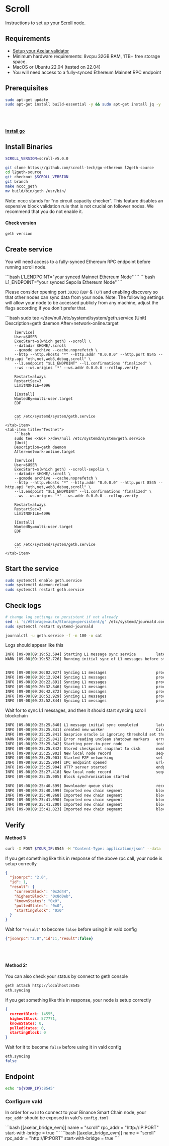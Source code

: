 # Scroll



Instructions to set up your [Scroll](https://scroll.io) node.

## Requirements

- [Setup your Axelar validator](/validator/setup/overview)
- Minimum hardware requirements: 8vcpu 32GB RAM, 1TB+ free storage space.
- MacOS or Ubuntu 22.04 (tested on 22.04)
- You will need access to a fully-synced Ethereum Mainnet RPC endpoint


## Prerequisites

```bash
sudo apt-get update
sudo apt-get install build-essential -y && sudo apt-get install jq -y
```
<br></br>
#### [Install go](https://go.dev/doc/install)

## Install Binaries

```bash
SCROLL_VERSION=scroll-v5.0.0
```

```bash
git clone https://github.com/scroll-tech/go-ethereum l2geth-source
cd l2geth-source
git checkout $SCROLL_VERSION
git branch
make nccc_geth
mv build/bin/geth /usr/bin/
```
<Callout type="info" emoji="ℹ️">
    Note: nccc stands for “no circuit capacity checker”. This feature disables an expensive block validation rule that is not crucial on follower nodes. We recommend that you do not enable it.
</Callout>

#### Check version
```bash
geth version
```

## Create service

You will need access to a fully-synced Ethereum RPC endpoint before running scroll node.

<tabs>
    <tab-item title="Mainnet">
        ```bash
        L1_ENDPOINT="your synced Mainnet Ethereum Node"
        ```
    </tab-item>
    <tab-item title="Testnet">
        ```bash
        L1_ENDPOINT="your synced Sepolia Ethereum Node"
        ```
    </tab-item>
</tabs>

Please consider opening port `30303` (`UDP` & `TCP`) and enabling discovery so that other nodes can sync data from your node.
Note: The following settings will allow your node to be accessed publicly from any machine, adjust the flags according if you don't prefer that.

<tabs>
    <tab-item title="Mainnet">
        ```bash
        sudo tee <<EOF >/dev/null /etc/systemd/system/geth.service
        [Unit]
        Description=geth daemon
        After=network-online.target

        [Service]
        User=$USER
        ExecStart=$(which geth) --scroll \
        --datadir $HOME/.scroll
        --gcmode archive --cache.noprefetch \
        --http --http.vhosts "*" --http.addr "0.0.0.0" --http.port 8545 --http.api "eth,net,web3,debug,scroll" \
        --l1.endpoint "$L1_ENDPOINT" --l1.confirmations "finalized" \
        --ws --ws.origins '*' --ws.addr 0.0.0.0 --rollup.verify

        Restart=always
        RestartSec=3
        LimitNOFILE=4096

        [Install]
        WantedBy=multi-user.target
        EOF


        cat /etc/systemd/system/geth.service
        ```
    </tab-item>
    <tab-item title="Testnet">
        ```bash
        sudo tee <<EOF >/dev/null /etc/systemd/system/geth.service
        [Unit]
        Description=geth daemon
        After=network-online.target

        [Service]
        User=$USER
        ExecStart=$(which geth) --scroll-sepolia \
        --datadir $HOME/.scroll \
        --gcmode archive --cache.noprefetch \
        --http --http.vhosts "*" --http.addr "0.0.0.0" --http.port 8545 --http.api "eth,net,web3,debug,scroll" \
        --l1.endpoint "$L1_ENDPOINT" --l1.confirmations "finalized" \
        --ws --ws.origins '*' --ws.addr 0.0.0.0 --rollup.verify

        Restart=always
        RestartSec=3
        LimitNOFILE=4096

        [Install]
        WantedBy=multi-user.target
        EOF


        cat /etc/systemd/system/geth.service
        ```
    </tab-item>
</tabs>


## Start the service
```bash
sudo systemctl enable geth.service
sudo systemctl daemon-reload
sudo systemctl restart geth.service
```

## Check logs

```bash
# change log settings to persistent if not already
sed -i 's/#Storage=auto/Storage=persistent/g' /etc/systemd/journald.conf
sudo systemctl restart systemd-journald

journalctl -u geth.service -f -n 100 -o cat
```

Logs should appear like this
```bash
INFO [09-08|09:19:52.594] Starting L1 message sync service         latestProcessedBlock=4,038,000
WARN [09-08|09:19:52.726] Running initial sync of L1 messages before starting l2geth, this might take a while...


INFO [09-08|09:20:02.927] Syncing L1 messages                      processed=4,046,800 confirmed=4,246,270 collected=29 progress(%)=95.302
INFO [09-08|09:20:12.924] Syncing L1 messages                      processed=4,055,600 confirmed=4,246,270 collected=70 progress(%)=95.510
INFO [09-08|09:20:22.891] Syncing L1 messages                      processed=4,064,400 confirmed=4,246,270 collected=91 progress(%)=95.717
INFO [09-08|09:20:32.846] Syncing L1 messages                      processed=4,074,300 confirmed=4,246,270 collected=104 progress(%)=95.950
INFO [09-08|09:20:42.872] Syncing L1 messages                      processed=4,083,100 confirmed=4,246,270 collected=105 progress(%)=96.157
INFO [09-08|09:20:52.929] Syncing L1 messages                      processed=4,091,900 confirmed=4,246,270 collected=115 progress(%)=96.365
INFO [09-08|09:22:52.844] Syncing L1 messages                      processed=4,153,800 confirmed=4,246,270 collected=324,919 progress(%)=97.822
```
Wait for to sync L1 messages, and then it should start syncing scroll blockchain
```bash
INFO [09-08|09:25:25.840] L1 message initial sync completed        latestProcessedBlock=4,246,270
INFO [09-08|09:25:25.841] created new worker                       CircuitCapacityChecker ID=4,589,695,372,138,917,397
INFO [09-08|09:25:25.841] Gasprice oracle is ignoring threshold set threshold=2
WARN [09-08|09:25:25.841] Error reading unclean shutdown markers   error="leveldb: not found"
INFO [09-08|09:25:25.842] Starting peer-to-peer node               instance=Geth/v4.3.51-sepolia-b0657a7e/linux-amd64/go1.20.2
INFO [09-08|09:25:25.842] Stored checkpoint snapshot to disk       number=0 hash=aa62d1..68592c
INFO [09-08|09:25:25.902] New local node record                    seq=1,694,157,925,901 id=139edc25676eebb7 ip=127.0.0.1 udp=30303 tcp=30303
INFO [09-08|09:25:25.903] Started P2P networking                   self=enode://923ac5fd77cce78a69a20952fa0b40046391838a332308a986041ad2c20c4d20bb9c406594c713bf8f3004b02883857a598557cad2306cba50035b19967558b3@127.0.0.1:30303
INFO [09-08|09:25:25.904] IPC endpoint opened                      url=$HOME/.scroll/geth.ipc
INFO [09-08|09:25:25.904] HTTP server started                      endpoint=[::]:8545 prefix= cors= vhosts=localhost
INFO [09-08|09:25:27.418] New local node record                    seq=1,694,157,925,902 id=139edc25676eebb7 ip=65.108.239.113 udp=30303 tcp=30303
INFO [09-08|09:25:35.905] Block synchronisation started

INFO [09-08|09:25:40.599] Downloader queue stats                   receiptTasks=0 blockTasks=188 itemSize=65.70B throttle=8192
INFO [09-08|09:25:40.599] Imported new chain segment               blocks=1 txs=0 mgas=0.000 elapsed="453.99µs" mgasps=0.000 number=1 hash=d69ae1..807f83 age=1mo2d1h  dirty=0.00B
INFO [09-08|09:25:40.868] Imported new chain segment               blocks=3 txs=21 mgas=19.581 elapsed=79.813ms   mgasps=245.340 number=4 hash=8294c2..bdfb74 age=1mo2d1h  dirty=0.00B
INFO [09-08|09:25:41.090] Imported new chain segment               blocks=11 txs=42 mgas=13.973 elapsed=115.365ms  mgasps=121.115 number=15 hash=ba47c5..c13147 age=1mo2d52m dirty=0.00B
INFO [09-08|09:25:41.200] Imported new chain segment               blocks=22 txs=39 mgas=10.720 elapsed=110.598ms  mgasps=96.926  number=37 hash=afc4e6..d642f3 age=1mo2d36m dirty=0.00B
INFO [09-08|09:25:41.823] Imported new chain segment               blocks=233 txs=237 mgas=15.103 elapsed=621.685ms  mgasps=24.293  number=270 hash=8c6dd0..bb850e age=1mo1d23h dirty=0.00B
```

## Verify

#### Method 1:
```bash
curl -X POST $YOUR_IP:8545 -H "Content-Type: application/json" --data '{"jsonrpc":"2.0","method":"eth_syncing","params":[],"id":1}' | jq
```
If you get something like this in response of the above rpc call, your node is setup correctly
```json
{
  "jsonrpc": "2.0",
  "id": 1,
  "result": {
    "currentBlock": "0x2d44",
    "highestBlock": "0x8d0eb",
    "knownStates": "0x0",
    "pulledStates": "0x0",
    "startingBlock": "0x0"
  }
}
```
Wait for `"result"` to become `false` before using it in vald config

```json
{"jsonrpc":"2.0","id":1,"result":false}
```
<br></br>
#### Method 2:
You can also check your status by connect to geth console
```bash
geth attach http://localhost:8545
eth.syncing
```

If you get something like this in response, your node is setup correctly
```json
{
  currentBlock: 14555,
  highestBlock: 577771,
  knownStates: 0,
  pulledStates: 0,
  startingBlock: 0
}
```

Wait for it to become `false` before using it in vald config

```bash
eth.syncing
false
```

## Endpoint

```bash
echo "${YOUR_IP}:8545"
```

### Configure vald

In order for `vald` to connect to your Binance Smart Chain node, your `rpc_addr` should be exposed in
vald's `config.toml`

<tabs>
    <tab-item title="Mainnet">
        ```bash
        [[axelar_bridge_evm]]
        name = "scroll"
        rpc_addr = "http://IP:PORT"
        start-with-bridge = true
        ```
    </tab-item>
    <tab-item title="Testnet">
        ```bash
        [[axelar_bridge_evm]]
        name = "scroll"
        rpc_addr = "http://IP:PORT"
        start-with-bridge = true
        ```
    </tab-item>
</tabs>


